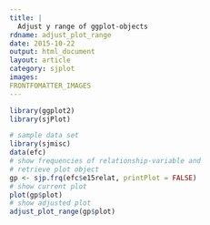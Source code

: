 ```yaml
---
title: |
  Adjust y range of ggplot-objects
rdname: adjust_plot_range
date: 2015-10-22
output: html_document
layout: article
category: sjplot
images:
FRONTFOMATTER_IMAGES
---
```


```r
library(ggplot2)
library(sjPlot)
```

```r
# sample data set
library(sjmisc)
data(efc)
# show frequencies of relationship-variable and
# retrieve plot object
gp <- sjp.frq(efc$e15relat, printPlot = FALSE)
# show current plot
plot(gp$plot)
# show adjusted plot
adjust_plot_range(gp$plot)



```